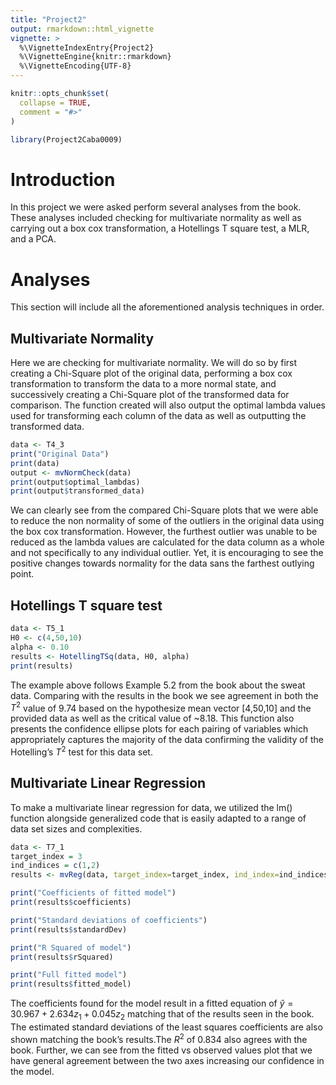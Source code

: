 ```yaml
---
title: "Project2"
output: rmarkdown::html_vignette
vignette: >
  %\VignetteIndexEntry{Project2}
  %\VignetteEngine{knitr::rmarkdown}
  %\VignetteEncoding{UTF-8}
---
```


```r
knitr::opts_chunk$set(
  collapse = TRUE,
  comment = "#>"
)
```

```r
library(Project2Caba0009)
```

# Introduction
In this project we were asked perform several analyses from the book. These analyses included checking for multivariate normality as well as carrying out a box cox transformation, a Hotellings T square test, a MLR, and a PCA.

# Analyses
This section will include all the aforementioned analysis techniques in order.

## Multivariate Normality
Here we are checking for multivariate normality. We will do so by first creating a Chi-Square plot of the original data, performing a box cox transformation to transform the data to a more normal state, and successively creating a Chi-Square plot of the transformed data for comparison. The function created will also output the optimal lambda values used for transforming each column of the data as well as outputting the transformed data.

```r
data <- T4_3
print("Original Data")
print(data)
output <- mvNormCheck(data)
print(output$optimal_lambdas)
print(output$transformed_data)
```

We can clearly see from the compared Chi-Square plots that we were able to reduce the non normality of some of the outliers in the original data using the box cox transformation. However, the furthest outlier was unable to be reduced as the lambda values are calculated for the data column as a whole and not specifically to any individual outlier. Yet, it is encouraging to see the positive changes towards normality for the data sans the farthest outlying point.

## Hotellings T square test

```r
data <- T5_1
H0 <- c(4,50,10)
alpha <- 0.10
results <- HotellingTSq(data, H0, alpha)
print(results)
```

The example above follows Example 5.2 from the book about the sweat data. Comparing with the results in the book we see agreement in both the $T^2$ value of 9.74 based on the hypothesize mean vector [4,50,10] and the provided data as well as the critical value of ~8.18. This function also presents the confidence ellipse plots for each pairing of variables which appropriately captures the majority of the data confirming the validity of the Hotelling's $T^2$ test for this data set.

## Multivariate Linear Regression
To make a multivariate linear regression for data, we utilized the lm() function alongside generalized code that is easily adapted to a range of data set sizes and complexities.
```r
data <- T7_1
target_index = 3
ind_indices = c(1,2)
results <- mvReg(data, target_index=target_index, ind_index=ind_indices)

print("Coefficients of fitted model")
print(results$coefficients)

print("Standard deviations of coefficients")
print(results$standardDev)

print("R Squared of model")
print(results$rSquared)

print("Full fitted model")
print(results$fitted_model)
```

The coefficients found for the model result in a fitted equation of $\hat{y} = 30.967 + 2.634z_1 + 0.045z_2$ matching that of the results seen in the book. The estimated standard deviations of the least squares coefficients are also shown matching the book's results.The $R^2$ of 0.834 also agrees with the book. Further, we can see from the fitted vs observed values plot that we have general agreement between the two axes increasing our confidence in the model.
